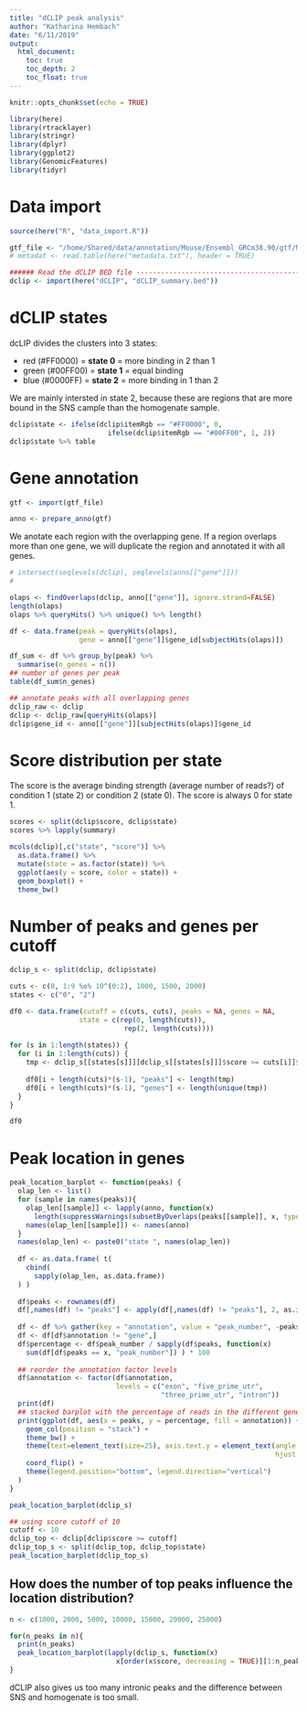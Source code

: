 ```yaml
---
title: "dCLIP peak analysis"
author: "Katharina Hembach"
date: "6/11/2019"
output: 
  html_document:
    toc: true
    toc_depth: 2
    toc_float: true
---
```


```r
knitr::opts_chunk$set(echo = TRUE)
```

```r
library(here)
library(rtracklayer)
library(stringr)
library(dplyr)
library(ggplot2)
library(GenomicFeatures)
library(tidyr)
```

# Data import

```r
source(here("R", "data_import.R"))

gtf_file <- "/home/Shared/data/annotation/Mouse/Ensembl_GRCm38.90/gtf/Mus_musculus.GRCm38.90.gtf"
# metadat <- read.table(here("metadata.txt"), header = TRUE)

###### Read the dCLIP BED file -------------------------------------------------
dclip <- import(here("dCLIP", "dCLIP_summary.bed"))
```

# dCLIP states

dcLIP divides the clusters into 3 states:

* red (#FF0000) = **state 0** = more binding in 2 than 1
* green (#00FF00) = **state 1** = equal binding
* blue (#0000FF) = **state 2** = more binding in 1 than 2

We are mainly intersted in state 2, because these are regions that are more bound in the SNS cample than the homogenate sample.

```r
dclip$state <- ifelse(dclip$itemRgb == "#FF0000", 0, 
                        ifelse(dclip$itemRgb == "#00FF00", 1, 2))
dclip$state %>% table
```

# Gene annotation

```r
gtf <- import(gtf_file)

anno <- prepare_anno(gtf)
```

We anotate each region with the overlapping gene. If a region overlaps more than one gene, we will duplicate the region and annotated it with all genes.

```r

# intersect(seqlevels(dclip), seqlevels(anno[["gene"]])) 
# 

olaps <- findOverlaps(dclip, anno[["gene"]], ignore.strand=FALSE)
length(olaps)
olaps %>% queryHits() %>% unique() %>% length()

df <- data.frame(peak = queryHits(olaps), 
                 gene = anno[["gene"]]$gene_id[subjectHits(olaps)])

df_sum <- df %>% group_by(peak) %>%
  summarise(n_genes = n()) 
## number of genes per peak
table(df_sum$n_genes)

## annotate peaks with all overlapping genes
dclip_raw <- dclip
dclip <- dclip_raw[queryHits(olaps)]
dclip$gene_id <- anno[["gene"]][subjectHits(olaps)]$gene_id
```


# Score distribution per state

The score is the average binding strength (average number of reads?) of condition 1 (state 2) or condition 2 (state 0). The score is always 0 for state 1.

```r
scores <- split(dclip$score, dclip$state) 
scores %>% lapply(summary)

mcols(dclip)[,c("state", "score")] %>% 
  as.data.frame() %>%
  mutate(state = as.factor(state)) %>%
  ggplot(aes(y = score, color = state)) + 
  geom_boxplot() + 
  theme_bw()
```

# Number of peaks and genes per cutoff

```r
dclip_s <- split(dclip, dclip$state)

cuts <- c(0, 1:9 %o% 10^(0:2), 1000, 1500, 2000)
states <- c("0", "2")

df0 <- data.frame(cutoff = c(cuts, cuts), peaks = NA, genes = NA,
                 state = c(rep(0, length(cuts)), 
                            rep(2, length(cuts))))
                 
for (s in 1:length(states)) {
  for (i in 1:length(cuts)) { 
    tmp <- dclip_s[[states[s]]][dclip_s[[states[s]]]$score >= cuts[i]]$gene_id
    
    df0[i + length(cuts)*(s-1), "peaks"] <- length(tmp)
    df0[i + length(cuts)*(s-1), "genes"] <- length(unique(tmp))
  }
}

df0
```

# Peak location in genes

```r
peak_location_barplot <- function(peaks) {
  olap_len <- list()
  for (sample in names(peaks)){
    olap_len[[sample]] <- lapply(anno, function(x) 
      length(suppressWarnings(subsetByOverlaps(peaks[[sample]], x, type = "any"))))
    names(olap_len[[sample]]) <- names(anno)
  } 
  names(olap_len) <- paste0("state ", names(olap_len))
  
  df <- as.data.frame( t( 
    cbind( 
      sapply(olap_len, as.data.frame)) 
  ) )
  
  df$peaks <- rownames(df)
  df[,names(df) != "peaks"] <- apply(df[,names(df) != "peaks"], 2, as.integer)
  
  df <- df %>% gather(key = "annotation", value = "peak_number", -peaks)
  df <- df[df$annotation != "gene",]
  df$percentage <- df$peak_number / sapply(df$peaks, function(x) 
    sum(df[df$peaks == x, "peak_number"]) ) * 100
  
  ## reorder the annotation factor levels
  df$annotation <- factor(df$annotation, 
                          levels = c("exon", "five_prime_utr", 
                                     "three_prime_utr", "intron"))
  print(df)
  ## stacked barplot with the percentage of reads in the different gene regions
  print(ggplot(df, aes(x = peaks, y = percentage, fill = annotation)) +
    geom_col(position = "stack") +
    theme_bw() +
    theme(text=element_text(size=25), axis.text.y = element_text(angle = 45, 
                                                                 hjust = 1) ) +
    coord_flip() +
    theme(legend.position="bottom", legend.direction="vertical") 
  )
}
```


```r
peak_location_barplot(dclip_s)

## using score cutoff of 10
cutoff <- 10
dclip_top <- dclip[dclip$score >= cutoff]
dclip_top_s <- split(dclip_top, dclip_top$state)
peak_location_barplot(dclip_top_s)
```


## How does the number of top peaks influence the location distribution?
```r
n <- c(1000, 2000, 5000, 10000, 15000, 20000, 25000)

for(n_peaks in n){
  print(n_peaks)
  peak_location_barplot(lapply(dclip_s, function(x) 
                          x[order(x$score, decreasing = TRUE)][1:n_peaks]))
}
```


dCLIP also gives us too many intronic peaks and the difference between SNS and homogenate is too small.
